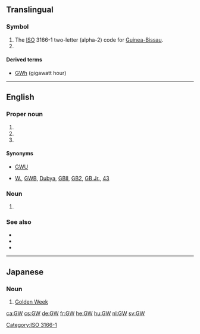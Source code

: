 {{also|GW|gw|.gw}}
==Translingual==

===Symbol===
{{head|mul|symbol}}
# The [[ISO]] 3166-1 two-letter (alpha-2) code for [[Guinea-Bissau]].
# {{SI-unit-abb|giga|watt|[[power]]}}

====Derived terms====
* [[GWh]] (gigawatt hour)

[[Category:ISO 3166-1]]

----

==English==

===Proper noun===
{{en-proper-noun}}
# {{abbreviation of|lang=en|George Washington University}}
# {{initialism of|lang=en|George Washington}}
# {{initialism of|lang=en|George W. Bush}}

====Synonyms====
* {{sense|George Washington University}} [[GWU]]
* {{sense|George W. Bush}} [[W.]], [[GWB]], [[Dubya]], [[GBII]], [[GB2]], [[GB Jr.]], [[43]]

===Noun===
{{en-noun}}
# {{label|en|astronomy|astrophysics|physics}} {{initialism of|lang=en|gravitational wave}}

===See also===
* {{pedia|George Washington University}}
* {{pedia|George Washington}}
* {{pedia|George W. Bush}}

----

==Japanese==

===Noun===
{{ja-noun|ゴールデン ウィーク|rom=Gōruden Wīku}}

# {{abbreviation of|lang=ja|ゴールデンウィーク|dot=:}} [[Golden Week]]
#: {{ux|ja|GW初日|the first day of Golden Week}}

[[ca:GW]]
[[cs:GW]]
[[de:GW]]
[[fr:GW]]
[[he:GW]]
[[hu:GW]]
[[nl:GW]]
[[sv:GW]]